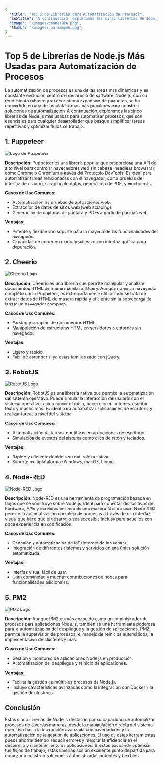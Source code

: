 ```yaml
---
{
  "title": "Top 5 de Librerías para Automatización de Procesos",
  "subtitle": "A continuación, exploramos las cinco librerías de Node.js más usadas para automatizar procesos.",
  "image": "/images/bannerRPA.png",
  "thumb": "/images/rpa-imagen.png",
}
---
```


# Top 5 de Librerías de Node.js Más Usadas para Automatización de Procesos

La automatización de procesos es una de las áreas más dinámicas y en constante evolución dentro del desarrollo de software. Node.js, con su rendimiento robusto y su ecosistema expansivo de paquetes, se ha convertido en una de las plataformas más populares para construir soluciones de automatización. A continuación, exploramos las cinco librerías de Node.js más usadas para automatizar procesos, que son esenciales para cualquier desarrollador que busque simplificar tareas repetitivas y optimizar flujos de trabajo.

## 1. **Puppeteer**

<Image
  src="/images/logos/puppeteer.png"
  alt="Logo de Puppeteer"
  width={200}
  height={200}
/>

**Descripción:** Puppeteer es una librería popular que proporciona una API de alto nivel para controlar navegadores web sin cabeza (headless browsers) como Chrome o Chromium a través del Protocolo DevTools. Es ideal para automatizar tareas relacionadas con el navegador, como pruebas de interfaz de usuario, scraping de datos, generación de PDF, y mucho más.

**Casos de Uso Comunes:**

- Automatización de pruebas de aplicaciones web.
- Extracción de datos de sitios web (web scraping).
- Generación de capturas de pantalla y PDFs a partir de páginas web.

**Ventajas:**

- Potente y flexible con soporte para la mayoría de las funcionalidades del navegador.
- Capacidad de correr en modo headless o con interfaz gráfica para depuración.

## 2. **Cheerio**

<Image
  src="/images/logos/cheerio.svg"
  alt="Cheerio Logo"
  width={200}
  height={200}
/>

**Descripción:** Cheerio es una librería que permite manipular y analizar documentos HTML de manera similar a jQuery. Aunque no es un navegador completo como Puppeteer, es extremadamente útil cuando se trata de extraer datos de HTML de manera rápida y eficiente sin la sobrecarga de lanzar un navegador completo.

**Casos de Uso Comunes:**

- Parsing y scraping de documentos HTML.
- Manipulación de estructuras HTML en servidores o entornos sin navegador.

**Ventajas:**

- Ligero y rápido.
- Fácil de aprender si ya estás familiarizado con jQuery.

## 3. **RobotJS**

<Image
  src="/images/logos/robotjs.png"
  alt="RobotJS Logo"
  width={200}
  height={200}
/>

**Descripción:** RobotJS es una librería nativa que permite la automatización del sistema operativo. Puede simular la interacción del usuario con el sistema operativo, como mover el ratón, hacer clic en botones, escribir texto y mucho más. Es ideal para automatizar aplicaciones de escritorio y realizar tareas a nivel del sistema.

**Casos de Uso Comunes:**

- Automatización de tareas repetitivas en aplicaciones de escritorio.
- Simulación de eventos del sistema como clics de ratón y teclados.

**Ventajas:**

- Rápido y eficiente debido a su naturaleza nativa.
- Soporte multiplataforma (Windows, macOS, Linux).

## 4. **Node-RED**

<Image
  src="/images/logos/node-red.png"
  alt="Node-RED Logo"
  width={200}
  height={200}
/>

**Descripción:** Node-RED es una herramienta de programación basada en flujos que se construye sobre Node.js, ideal para conectar dispositivos de hardware, APIs y servicios en línea de una manera fácil de usar. Node-RED permite la automatización compleja de procesos a través de una interfaz visual que hace que el desarrollo sea accesible incluso para aquellos con poca experiencia en codificación.

**Casos de Uso Comunes:**

- Conexión y automatización de IoT (Internet de las cosas).
- Integración de diferentes sistemas y servicios en una única solución automatizada.

**Ventajas:**

- Interfaz visual fácil de usar.
- Gran comunidad y muchas contribuciones de nodos para funcionalidades adicionales.

## 5. **PM2**

<Image src="/images/logos/pm2.png" alt="PM2 Logo" width={200} height={200} />

**Descripción:** Aunque PM2 es más conocido como un administrador de procesos para aplicaciones Node.js, también es una herramienta poderosa para la automatización del despliegue y la gestión de aplicaciones. PM2 permite la supervisión de procesos, el manejo de reinicios automáticos, la implementación de clústeres y más.



**Casos de Uso Comunes:**

- Gestión y monitoreo de aplicaciones Node.js en producción.
- Automatización del despliegue y reinicio de aplicaciones.

**Ventajas:**

- Facilita la gestión de múltiples procesos de Node.js.
- Incluye características avanzadas como la integración con Docker y la gestión de clústeres.

## Conclusión

Estas cinco librerías de Node.js destacan por su capacidad de automatizar procesos de diversas maneras, desde la manipulación directa del sistema operativo hasta la interacción avanzada con navegadores y la automatización de la gestión de aplicaciones. El uso de estas herramientas puede ahorrar tiempo, reducir errores y mejorar la eficiencia en el desarrollo y mantenimiento de aplicaciones. Si estás buscando optimizar tus flujos de trabajo, estas librerías son un excelente punto de partida para empezar a construir soluciones automatizadas potentes y flexibles.
